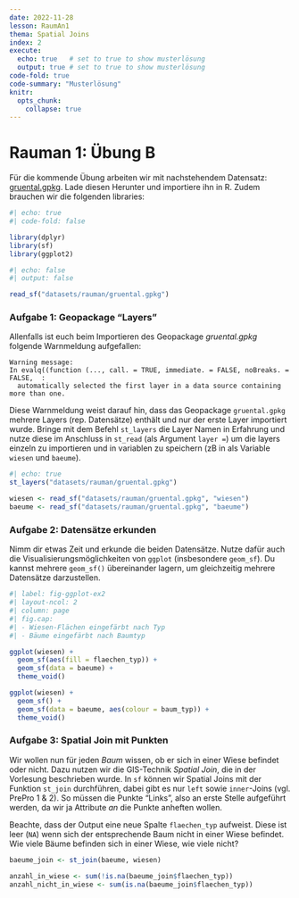 ```yaml
---
date: 2022-11-28
lesson: RaumAn1
thema: Spatial Joins
index: 2
execute: 
  echo: true   # set to true to show musterlösung
  output: true # set to true to show musterlösung
code-fold: true
code-summary: "Musterlösung"
knitr:
  opts_chunk: 
    collapse: true  
---
```


# Rauman 1: Übung B {#sec-rauman1b}

Für die kommende Übung arbeiten wir mit nachstehendem Datensatz: [gruental.gpkg](https://moodle.zhaw.ch/mod/resource/view.php?id=602277). Lade diesen Herunter und importiere ihn in R. Zudem brauchen wir die folgenden libraries:

```r
#| echo: true
#| code-fold: false

library(dplyr)
library(sf)
library(ggplot2)
```

```r
#| echo: false
#| output: false

read_sf("datasets/rauman/gruental.gpkg")
```

### Aufgabe 1: Geopackage "Layers"

Allenfalls ist euch beim Importieren des Geopackage *gruental.gpkg *folgende Warnmeldung aufgefallen:

```
Warning message:
In evalq((function (..., call. = TRUE, immediate. = FALSE, noBreaks. = FALSE,  :
  automatically selected the first layer in a data source containing more than one.
```

Diese Warnmeldung weist darauf hin, dass das Geopackage `gruental.gpkg` mehrere Layers (rep. Datensätze) enthält und nur der erste Layer importiert wurde. Bringe mit dem Befehl `st_layers` die Layer Namen in Erfahrung und nutze diese im Anschluss in `st_read` (als Argument `layer = `) um die layers einzeln zu importieren und in variablen zu speichern (zB in als Variable `wiesen` und `baeume`).

```r
#| echo: true
st_layers("datasets/rauman/gruental.gpkg")

wiesen <- read_sf("datasets/rauman/gruental.gpkg", "wiesen")
baeume <- read_sf("datasets/rauman/gruental.gpkg", "baeume")
```

### Aufgabe 2: Datensätze erkunden

Nimm dir etwas Zeit und erkunde die beiden Datensätze. Nutze dafür auch die Visualisierungsmöglichkeiten von `ggplot` (insbesondere `geom_sf`). Du kannst mehrere `geom_sf()` übereinander lagern, um gleichzeitig mehrere Datensätze darzustellen.

```r
#| label: fig-ggplot-ex2
#| layout-ncol: 2
#| column: page
#| fig.cap:
#| - Wiesen-Flächen eingefärbt nach Typ
#| - Bäume eingefärbt nach Baumtyp

ggplot(wiesen) +
  geom_sf(aes(fill = flaechen_typ)) +
  geom_sf(data = baeume) +
  theme_void()

ggplot(wiesen) +
  geom_sf() +
  geom_sf(data = baeume, aes(colour = baum_typ)) +
  theme_void()
```

### Aufgabe 3:  Spatial Join mit Punkten {#sec-spatial-join-points}

Wir wollen nun für jeden *Baum* wissen, ob er sich in einer Wiese befindet oder nicht. Dazu nutzen wir die GIS-Technik *Spatial Join*, die in der Vorlesung beschrieben wurde. In `sf` können wir Spatial Joins mit der Funktion `st_join` durchführen, dabei gibt es nur `left` sowie `inner`-Joins (vgl. PrePro 1 & 2). So müssen die Punkte "Links", also an erste Stelle aufgeführt werden, da wir ja Attribute *an* die Punkte anheften wollen.

Beachte, dass der Output eine neue Spalte `flaechen_typ` aufweist. Diese ist leer (`NA`) wenn sich der entsprechende Baum nicht in einer Wiese befindet. Wie viele Bäume befinden sich in einer Wiese, wie viele nicht?

```r
baeume_join <- st_join(baeume, wiesen) 

anzahl_in_wiese <- sum(!is.na(baeume_join$flaechen_typ))
anzahl_nicht_in_wiese <- sum(is.na(baeume_join$flaechen_typ))
```
